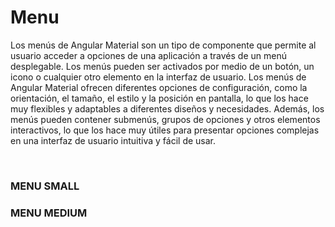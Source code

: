 
<Meta title="Angular Material/Menu" />

# Menu

Los menús de Angular Material son un tipo de componente que permite al usuario acceder a opciones de una aplicación a través de un menú desplegable. Los menús pueden ser activados por medio de un botón, un icono o cualquier otro elemento en la interfaz de usuario. Los menús de Angular Material ofrecen diferentes opciones de configuración, como la orientación, el tamaño, el estilo y la posición en pantalla, lo que los hace muy flexibles y adaptables a diferentes diseños y necesidades. Además, los menús pueden contener submenús, grupos de opciones y otros elementos interactivos, lo que los hace muy útiles para presentar opciones complejas en una interfaz de usuario intuitiva y fácil de usar.

<br />

### MENU SMALL

<Canvas of={menuStories.small} />

### MENU MEDIUM

<Canvas of={menuStories.medium} />
